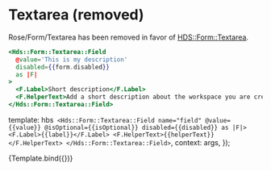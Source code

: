 
<Meta title="Rose/Form/Textarea (removed)" component="Form/Textarea" />

# Textarea (removed)

Rose/Form/Textarea has been removed in favor of
[HDS::Form::Textarea](https://design-system-components-hashicorp.vercel.app/components/form/textarea).

```handlebars
<Hds::Form::Textarea::Field
  @value='This is my description'
  disabled={{form.disabled}}
  as |F|
>
  <F.Label>Short description</F.Label>
  <F.HelperText>Add a short description about the workspace you are creating.</F.HelperText>
</Hds::Form::Textarea::Field>
```

  template: hbs`
    <Hds::Form::Textarea::Field name="field" @value={{value}} @isOptional={{isOptional}} disabled={{disabled}} as |F|>
      <F.Label>{{label}}</F.Label>
      <F.HelperText>{{helperText}}</F.HelperText>
    </Hds::Form::Textarea::Field>`,
  context: args,
});

<Preview>
  <Story
    name="Basic Textarea"
    height="10rem"
    args={{
      value: 'Value',
      label: 'Label',
      helperText: 'Helper text',
      disabled: false,
      isOptional: true,
    }}
  >
    {Template.bind({})}
  </Story>
</Preview>
